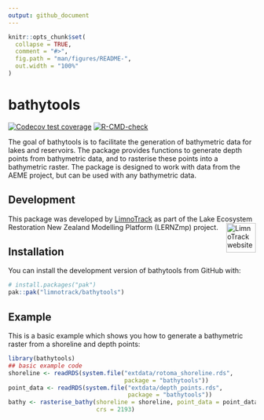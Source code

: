 ```yaml
---
output: github_document
---
```


<!-- README.md is generated from README.Rmd. Please edit that file -->

```r
knitr::opts_chunk$set(
  collapse = TRUE,
  comment = "#>",
  fig.path = "man/figures/README-",
  out.width = "100%"
)
```

# bathytools

<!-- badges: start -->
[![Codecov test coverage](https://codecov.io/gh/limnotrack/bathytools/graph/badge.svg)](https://app.codecov.io/gh/limnotrack/bathytools)
[![R-CMD-check](https://github.com/limnotrack/bathytools/actions/workflows/R-CMD-check.yaml/badge.svg)](https://github.com/limnotrack/bathytools/actions/workflows/R-CMD-check.yaml)
<!-- badges: end -->

The goal of bathytools is to facilitate the generation of bathymetric data for lakes and reservoirs. The package provides functions to generate depth points from bathymetric data, and to rasterise these points into a bathymetric raster. The package is designed to work with data from the AEME project, but can be used with any bathymetric data.

## Development

This package was developed by [LimnoTrack](http://limnotrack.com/) as part of the Lake Ecosystem Restoration New Zealand Modelling Platform (LERNZmp) project. <a href="http://limnotrack.com/"><img src="man/figures/limnotrack_border.jpg" alt="LimnoTrack website" align="right" height="60"/></a>

## Installation

You can install the development version of bathytools from GitHub with:

``` r
# install.packages("pak")
pak::pak("limnotrack/bathytools")
```

## Example

This is a basic example which shows you how to generate a bathymetric raster from a shoreline and depth points:

```r
library(bathytools)
## basic example code
shoreline <- readRDS(system.file("extdata/rotoma_shoreline.rds",
                                 package = "bathytools"))
point_data <- readRDS(system.file("extdata/depth_points.rds",
                                  package = "bathytools"))
bathy <- rasterise_bathy(shoreline = shoreline, point_data = point_data,
                         crs = 2193)
```

